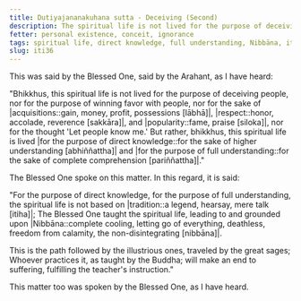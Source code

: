 ```yaml
---
title: Dutiyajananakuhana sutta - Deceiving (Second)
description: The spiritual life is not lived for the purpose of deceiving people, nor for the purpose of winning favor with people, nor for the sake of acquisitions, respect, and popularity, nor for the thought 'Let people know me.' But rather, this spiritual life is lived for the purpose of direct knowledge and full understanding.
fetter: personal existence, conceit, ignorance
tags: spiritual life, direct knowledge, full understanding, Nibbāna, iti, iti28-49
slug: iti36
---
```


This was said by the Blessed One, said by the Arahant, as I have heard:

"Bhikkhus, this spiritual life is not lived for the purpose of deceiving people, nor for the purpose of winning favor with people, nor for the sake of |acquisitions::gain, money, profit, possessions [lābhā]|, |respect::honor, accolade, reverence [sakkāra]|, and |popularity::fame, praise [siloka]|, nor for the thought 'Let people know me.' But rather, bhikkhus, this spiritual life is lived |for the purpose of direct knowledge::for the sake of higher understanding [abhiññattha]| and |for the purpose of full understanding::for the sake of complete comprehension [pariññattha]|."

The Blessed One spoke on this matter. In this regard, it is said:

"For the purpose of direct knowledge, for the purpose of full understanding,
the spiritual life is not based on |tradition::a legend, hearsay, mere talk [itiha]|;
The Blessed One taught the spiritual life,
leading to and grounded upon |Nibbāna::complete cooling, letting go of everything, deathless, freedom from calamity, the non-disintegrating [nibbāna]|.

This is the path followed by the illustrious ones,
traveled by the great sages;
Whoever practices it,
as taught by the Buddha;
will make an end to suffering,
fulfilling the teacher's instruction."

This matter too was spoken by the Blessed One, as I have heard.
